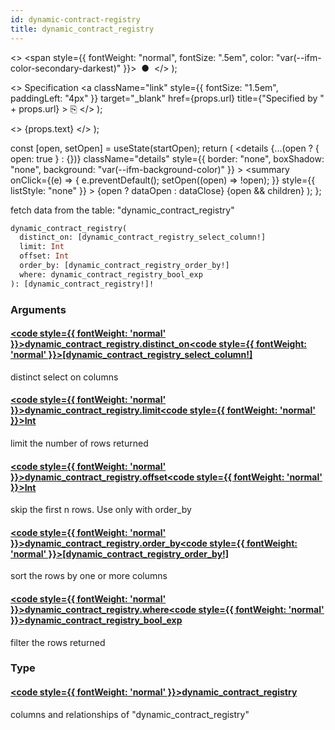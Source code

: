 ```yaml
---
id: dynamic-contract-registry
title: dynamic_contract_registry
---
```


<head>
  <meta content="noindex" name="robots" />
  <meta charset="utf-8" />
</head>

  <>
    <span style={{ fontWeight: "normal", fontSize: ".5em", color: "var(--ifm-color-secondary-darkest)" }}>
      &nbsp;●&nbsp;
    </span>
  </>
);

  <>
    Specification
    <a
      className="link"
      style={{ fontSize: "1.5em", paddingLeft: "4px" }}
      target="_blank"
      href={props.url}
      title={"Specified by " + props.url}
    >
      ⎘
    </a>
  </>
);

  <>
    <span className={props.class}>{props.text}</span>
  </>
);


  const [open, setOpen] = useState(startOpen);
  return (
    <details
      {...(open ? { open: true } : {})}
      className="details"
      style={{ border: "none", boxShadow: "none", background: "var(--ifm-background-color)" }}
    >
      <summary
        onClick={(e) => {
          e.preventDefault();
          setOpen((open) => !open);
        }}
        style={{ listStyle: "none" }}
      >
        {open ? dataOpen : dataClose}
      </summary>
      {open && children}
    </details>
  );
};

fetch data from the table: "dynamic_contract_registry"

```graphql
dynamic_contract_registry(
  distinct_on: [dynamic_contract_registry_select_column!]
  limit: Int
  offset: Int
  order_by: [dynamic_contract_registry_order_by!]
  where: dynamic_contract_registry_bool_exp
): [dynamic_contract_registry!]!
```

### Arguments

#### [<code style={{ fontWeight: 'normal' }}>dynamic_contract_registry.<b>distinct_on</b></code>](#)<Bullet />[<code style={{ fontWeight: 'normal' }}><b>[dynamic_contract_registry_select_column!]</b></code>](/docs/api/flow/graphql/envio/enums/dynamic-contract-registry-select-column.mdx) <Badge class="badge badge--secondary " text="list"/> <Badge class="badge badge--secondary " text="enum"/>

distinct select on columns

#### [<code style={{ fontWeight: 'normal' }}>dynamic_contract_registry.<b>limit</b></code>](#)<Bullet />[<code style={{ fontWeight: 'normal' }}><b>Int</b></code>](/docs/api/flow/graphql/envio/scalars/int.mdx) <Badge class="badge badge--secondary " text="scalar"/>

limit the number of rows returned

#### [<code style={{ fontWeight: 'normal' }}>dynamic_contract_registry.<b>offset</b></code>](#)<Bullet />[<code style={{ fontWeight: 'normal' }}><b>Int</b></code>](/docs/api/flow/graphql/envio/scalars/int.mdx) <Badge class="badge badge--secondary " text="scalar"/>

skip the first n rows. Use only with order_by

#### [<code style={{ fontWeight: 'normal' }}>dynamic_contract_registry.<b>order_by</b></code>](#)<Bullet />[<code style={{ fontWeight: 'normal' }}><b>[dynamic_contract_registry_order_by!]</b></code>](/docs/api/flow/graphql/envio/inputs/dynamic-contract-registry-order-by.mdx) <Badge class="badge badge--secondary " text="list"/> <Badge class="badge badge--secondary " text="input"/>

sort the rows by one or more columns

#### [<code style={{ fontWeight: 'normal' }}>dynamic_contract_registry.<b>where</b></code>](#)<Bullet />[<code style={{ fontWeight: 'normal' }}><b>dynamic_contract_registry_bool_exp</b></code>](/docs/api/flow/graphql/envio/inputs/dynamic-contract-registry-bool-exp.mdx) <Badge class="badge badge--secondary " text="input"/>

filter the rows returned

### Type

#### [<code style={{ fontWeight: 'normal' }}><b>dynamic_contract_registry</b></code>](/docs/api/flow/graphql/envio/objects/dynamic-contract-registry.mdx) <Badge class="badge badge--secondary " text="object"/>

columns and relationships of "dynamic_contract_registry"
